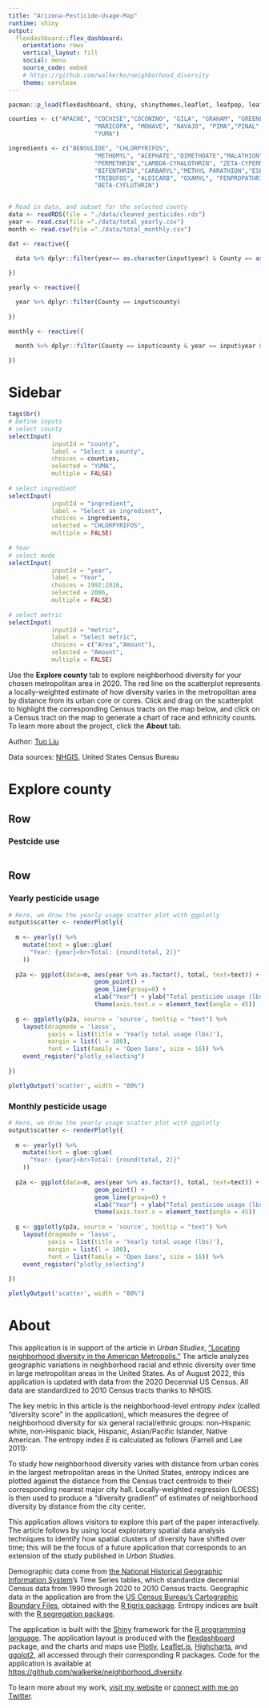 ```yaml
---
title: "Arizona-Pesticide-Usage-Map"
runtime: shiny
output: 
  flexdashboard::flex_dashboard:
    orientation: rows
    vertical_layout: fill
    social: menu
    source_code: embed
    # https://github.com/walkerke/neighborhood_diversity
    theme: cerulean
---
```


```r
pacman::p_load(flexdashboard, shiny, shinythemes,leaflet, leafpop, leafem, sp, mapview, dplyr, ggplot2, plotly, scales)

counties <- c("APACHE", "COCHISE","COCONINO", "GILA", "GRAHAM", "GREENLEE", "LA PAZ",
                        "MARICOPA", "MOHAVE", "NAVAJO", "PIMA","PINAL", "SANTA CRUZ", "YAVAPAI",
                        "YUMA")

ingredients <- c("BENSULIDE", "CHLORPYRIFOS",
                        "METHOMYL", "ACEPHATE","DIMETHOATE","MALATHION",
                        "PERMETHRIN","LAMBDA-CYHALOTHRIN", "ZETA-CYPERMETHRIN","DIAZINON",
                        "BIFENTHRIN","CARBARYL","METHYL PARATHION","ESFENVALERATE",
                        "TRIBUFOS", "ALDICARB", "OXAMYL", "FENPROPATHRIN", "ETHEPHON",
                        "BETA-CYFLUTHRIN")


# Read in data, and subset for the selected county
data <- readRDS(file = "./data/cleaned_pesticides.rds")
year <- read.csv(file ="./data/total_yearly.csv")
month <- read.csv(file ="./data/total_monthly.csv")

dat <- reactive({

  data %>% dplyr::filter(year== as.character(input$year) & County == as.character(input$county) & Active.Ingredient.new == input$ingredient)
  
})

yearly <- reactive({

  year %>% dplyr::filter(County == input$county)
  
})

monthly <- reactive({

  month %>% dplyr::filter(County == input$county & year == input$year & Active.Ingredient.new == input$ingredient)
  
})

```


Sidebar {.sidebar}
======================================================================

```r
tags$br()
# Define inputs
# select county
selectInput(
            inputId = "county",
            label = "Select a county",
            choices = counties,
            selected = "YUMA",
            multiple = FALSE)
                                      
# select ingredient
selectInput(
            inputId = "ingredient",
            label = "Select an ingredient",
            choices = ingredients,
            selected = "CHLORPYRIFOS",
            multiple = FALSE)
                                      
# Year
# select mode
selectInput(
            inputId = "year",
            label = "Year",
            choices = 1992:2016,
            selected = 2006,
            multiple = FALSE)
                                      
# select metric
selectInput(
            inputId = "metric",
            label = "Select metric",
            choices = c("Area","Amount"),
            selected = "Amount",
            multiple = FALSE)

```

Use the __Explore county__ tab to explore neighborhood diversity for your chosen metropolitan area in 2020.  The red line on the scatterplot represents a locally-weighted estimate of how diversity varies in the metropolitan area by distance from its urban core or cores.  Click and drag on the scatterplot to highlight the corresponding Census tracts on the map below, and click on a Census tract on the map to generate a chart of race and ethnicity counts. To learn more about the project, click the __About__ tab.  

Author: [Tuo Liu](https://tuo-liu.netlify.app)

Data sources: [NHGIS](https://nhgis.org), United States Census Bureau

Explore county
======================================================================

Row
----------------------------------------------------------------------

### Pestcide use

```r

```


Row
-------------------------------------
### Yearly pesticide usage

```r
# Here, we draw the yearly usage scatter plot with ggplotly
output$scatter <- renderPlotly({
  
  m <- yearly() %>%
    mutate(text = glue::glue(
      "Year: {year}<br>Total: {round(total, 2)}"
    ))
  
  p2a <- ggplot(data=m, aes(year %>% as.factor(), total, text=text)) +
                        geom_point() + 
                        geom_line(group=0) +
                        xlab("Year") + ylab("Total pesticide usage (lbs)") +
                        theme(axis.text.x = element_text(angle = 45)) 
    
  g <- ggplotly(p2a, source = 'source', tooltip = "text") %>% 
    layout(dragmode = 'lasso', 
           yaxis = list(title = 'Yearly total usage (lbs)'), 
           margin = list(l = 100), 
           font = list(family = 'Open Sans', size = 16)) %>%
    event_register("plotly_selecting")
  
})  

plotlyOutput('scatter', width = "80%")
```

### Monthly pesticide usage 

```r
# Here, we draw the yearly usage scatter plot with ggplotly
output$scatter <- renderPlotly({
  
  m <- yearly() %>%
    mutate(text = glue::glue(
      "Year: {year}<br>Total: {round(total, 2)}"
    ))
  
  p2a <- ggplot(data=m, aes(year %>% as.factor(), total, text=text)) +
                        geom_point() + 
                        geom_line(group=0) +
                        xlab("Year") + ylab("Total pesticide usage (lbs)") +
                        theme(axis.text.x = element_text(angle = 45)) 
    
  g <- ggplotly(p2a, source = 'source', tooltip = "text") %>% 
    layout(dragmode = 'lasso', 
           yaxis = list(title = 'Yearly total usage (lbs)'), 
           margin = list(l = 100), 
           font = list(family = 'Open Sans', size = 16)) %>%
    event_register("plotly_selecting")
  
})  

plotlyOutput('scatter', width = "80%")
```





About
============================================================================

This application is in support of the article in _Urban Studies_, ["Locating neighborhood diversity in the American Metropolis."](http://usj.sagepub.com/content/early/2016/04/29/0042098016643481.abstract)  The article analyzes geographic variations in neighborhood racial and ethnic diversity over time in large metropolitan areas in the United States.  As of August 2022, this application is updated with data from the 2020 Decennial US Census.  All data are standardized to 2010 Census tracts thanks to NHGIS.  

The key metric in this article is the neighborhood-level _entropy index_ (called "diversity score" in the application), which measures the degree of neighborhood diversity for six general racial/ethnic groups: non-Hispanic white, non-Hispanic black, Hispanic, Asian/Pacific Islander, Native American.  The entropy index $E$ is calculated as follows (Farrell and Lee 2011):  


To study how neighborhood diversity varies with distance from urban cores in the largest metropolitan areas in the United States, entropy indices are plotted against the distance from the Census tract centroids to their corresponding nearest major city hall.  Locally-weighted regression (LOESS) is then used to produce a "diversity gradient" of estimates of neighborhood diversity by distance from the city center.  

This application allows visitors to explore this part of the paper interactively.  The article follows by using local exploratory spatial data analysis techniques to identify how spatial clusters of diversity have shifted over time; this will be the focus of a future application that corresponds to an extension of the study published in _Urban Studies._  

Demographic data come from [the National Historical Geographic Information System](https://www.nhgis.org/)'s Time Series tables, which standardize decennial Census data from 1990 through 2020 to 2010 Census tracts.  Geographic data in the application are from the [US Census Bureau's Cartographic Boundary Files](https://www.census.gov/geo/maps-data/data/tiger-cart-boundary.html), obtained with the [R tigris package](https://walker-data.com/census-r/census-geographic-data-and-applications-in-r.html). Entropy indices are built with the [R segregation package](https://elbersb.github.io/segregation/index.html).  

The application is built with the [Shiny](http://shiny.rstudio.com) framework for the [R programming language](https://www.r-project.org/). The application layout is produced with the [flexdashboard](http://rstudio.github.io/flexdashboard/index.html) package, and the charts and maps use [Plotly](http://plot.ly), [Leaflet.js](http://leafletjs.com/), [Highcharts](http://www.highcharts.com/), and [ggplot2](http://ggplot2.org/), all accessed through their corresponding R packages.  Code for the application is available at <https://github.com/walkerke/neighborhood_diversity>.  

To learn more about my work, [visit my website](https://walker-data.com) or [connect with me on Twitter](https://twitter.com/kyle_e_walker).  

